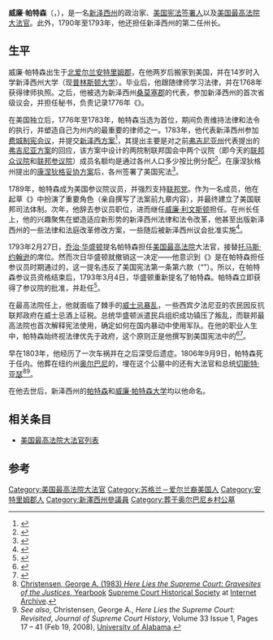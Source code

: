 {{noteTA
|G1=USState
}}
{{Otheruses|威廉·佩特森|other=其他同名或類似名的其它條目描述}}
{{Infobox Governor
|name= 威廉·帕特森
|image=William Paterson copy.jpg
|caption=担任最高法院大法官的帕特森
|office       = [[美国最高法院大法官|美国最高法院大法官]]
|termstart    = 1793年3月4日
|termend      = 1806年9月9日
|nominator    = [[乔治·华盛顿|乔治·华盛顿]]
|appointer    =
|predecessor  = [[托马斯·约翰逊_(法官)|托马斯·约翰逊]]
|successor    = [[亨利·李文斯顿|亨利·李文斯顿]]
|order2= 第二任
|office2= 新泽西州州长
|term_start2=1790年10月29日
|term_end2= 1793年3月30日
|predecessor2= {{link-en|以利沙·劳伦斯|Elisha Lawrence}}
|successor2={{link-en|托马斯·亨德森|Thomas Henderson (New Jersey)}}
|jr/sr3       = 美国联邦参议员
|state3= [[新泽西州|新泽西州]]
|alongside3=
|term_start3=1789年3月4日
|term_end3=1790年11月13日
|preceded3=无（新创制） 
|succeeded3={{link-en|菲利蒙·迪金森|Philemon Dickinson}}
|spouse=
|birth_date= {{birth date|1745|12|24}}
|birth_place= [[北爱尔兰|北爱尔兰]][[安特里姆郡|安特里姆郡]]
|Nickname= Air Kalen
|death_date= {{death date and age|1806|9|9|1745|12|24|}}
|death_place= [[纽约州|纽约州]][[奥尔巴尼|奥尔巴尼]]
|party=
|alma_mater    = [[普林斯顿大学|普林斯顿大学]]
}}
'''威廉·帕特森'''（{{bd|1745年|12月24日|1806年|9月9日}}，{{lang-en|William Paterson}}），是一名[[新泽西州|新泽西州]]的政治家、[[美国宪法|美国宪法]][[美国宪法签署人列表|签署人]]以及[[美国最高法院大法官|美国最高法院大法官]]。此外，1790年至1793年，他还担任新泽西州的第二任州长。

==生平==
威廉·帕特森出生于[[北爱尔兰|北爱尔兰]][[安特里姆郡|安特里姆郡]]，在他两岁后搬家到美国，并在14岁时入学新泽西州大学（现[[普林斯顿大学|普林斯顿大学]]）。毕业后，他跟随律师{{link-en|理查德·斯托克顿|Richard Stockton (Continental Congressman)}}学习法律，并在1768年获得律师执照。之后，他被选为新泽西州[[桑莫塞郡|桑莫塞郡]]的代表，参加新泽西州的首次省级议会，并担任秘书，负责记录1776年《{{link-en|新泽西州宪法|New Jersey State Constitution}}》。

在美国独立后，1776年至1783年，帕特森当选为首位{{link-en|新泽西州检察官|Attorney General of New Jersey}}，期间负责维持法律和法令的执行，并塑造自己为州内的最重要的律师之一。1783年，他代表新泽西州参加[[费城制宪会议|费城制宪会议]]，并提交[[新泽西方案|新泽西方案]]<ref>{{cite book |last=Urofsky |first=Melvin I. |title=The Supreme Court Justices: A Biographical Dictionary |url=https://archive.org/details/supremecourtjust00melv |publisher=[[Garland_Publishing|Garland Publishing]] |year=1994 |location=New York |pages=590 |isbn=0-8153-1176-1 }}</ref>，其提出主要是对之前[[弗吉尼亚州|弗吉尼亚州]]代表提出的[[弗吉尼亚方案|弗吉尼亚方案]]的回应，该方案中设计的两院制联邦国会中两个议院（即今天的[[联邦众议院|联邦众议院]]和[[联邦参议院|联邦参议院]]）成员名额均是通过各州人口多少按比例分配<ref>{{cite book| chapterurl = http://www.history.army.mil/books/RevWar/ss/paterson.htm| title = Soldier-Statesmen of the Constitution| chapter = William Paterson| url = http://www.history.army.mil/books/RevWar/ss/ss-fm.htm#cont| first1 = Robert K.| last1 = Wright| first2 = Morris J.| last2 = MacGregor Jr.| publisher = [[United_States_Army_Center_of_Military_History|United States Army Center of Military History]]| id = CMH Pub 71-25| year = 1987| access-date = 2013-06-19| archive-date = 2019-10-09| archive-url = https://web.archive.org/web/20191009074857/https://history.army.mil/books/RevWar/ss/ss-fm.htm#cont| dead-url = no}}</ref>。在康涅狄格州提出的[[康涅狄格妥协方案|康涅狄格妥协方案]]后，各州签署了美国宪法<ref>{{cite book |last=Abraham |first=Henry J. |title=Justices and Presidents: A Political History of Appointments to the Supreme Court |url=https://archive.org/details/unset0000unse_f0e8 |edition=3rd |publisher=[[Oxford_University_Press|Oxford University Press]] |year=1992 |location=New York |isbn=0-19-506557-3 }}</ref>。

1789年，帕特森成为美国参议院议员，并强烈支持[[联邦党|联邦党]]。作为一名{{link-en|参议院司法委员会|Senate Judiciary Committee}}成员，他在起草《{{link-en|1789年司法法案|Judiciary Act of 1789}}》中扮演了重要角色（亲自撰写了法案前九章内容），并最终建立了美国联邦司法体制。次年，他辞去参议员职位，进而继任[[威廉·利文斯顿|威廉·利文斯顿]]担任{{link-en|新泽西州州长|governor of New Jersey}}。在州长任上，他的兴趣聚焦在塑造适应新形势的新泽西州法律和法令改革，他甚至出版新泽西州的一些法律和法庭改革修改方案，一些随后被新泽西州议会批准实施<ref>{{cite book |last=Cushman |first=Clare |title=The Supreme Court Justices: Illustrated Biographies, 1789–1995 |edition=2nd |publisher=(Supreme Court Historical Society, [[Congressional_Quarterly|Congressional Quarterly]] Books) |year=2001 |isbn=1-56802-126-7}}</ref>。

1793年2月27日，[[乔治·华盛顿|乔治·华盛顿]]提名帕特森担任[[美国最高法院|美国最高法院]]大法官，接替[[托马斯·约翰逊_(法官)|托马斯·约翰逊]]的席位。然而次日华盛顿就撤销这一决定——他意识到《{{link-en|1789年司法法案|Judiciary Act of 1789}}》是在帕特森担任参议员时期通过的，这一提名违反了美国宪法第一条第六款（“{{link-en|无被选资格|Ineligibility Clause}}”）。所以，在帕特森参议员资格结束后，1793年3月4日，华盛顿重新提名了帕特森。帕特森立即获得了参议院的批准，并赴任<ref>{{cite book|editor-last=Hall |editor-first=Kermit L. |title=The Oxford Companion to the Supreme Court of the United States |url=https://archive.org/details/oxfordcompaniont00hall |publisher=Oxford University Press |year=1992 |location=New York |isbn=0-19-505835-6 }}</ref>。

在最高法院任上，他就面临了棘手的[[威士忌暴乱|威士忌暴乱]]，一些西宾夕法尼亚的农民因反抗联邦政府在威士忌酒上征税。总统华盛顿派遣民兵组织成功镇压了叛乱，而联邦最高法院也首次解释宪法使用，确定如何在国内暴动中使用军队。在他的职业人生中，帕特森始终视法律优先于政府，这个原则正是他撰写到美国宪法中的<ref>{{cite book |last=Martin |first=Fenton S. |coauthor=Goehlert, Robert U. |title=The U.S. Supreme Court: A Bibliography |url=https://archive.org/details/ussupremecourtbi0000mart |publisher=Congressional Quarterly Books |year=1990 |location=Washington, D.C. |isbn=0-87187-554-3 }}</ref><ref>{{cite book |last=Frank |first=John P. |editor-last=Friedman |editor-first=Leon |editor2-last=Israel |editor2-first=Fred L. |title=The Justices of the United States Supreme Court: Their Lives and Major Opinions |publisher=[[Chelsea_House|Chelsea House]] Publishers |year=1995 |isbn=0-7910-1377-4}}</ref>。

早在1803年，他经历了一次车祸并在之后深受后遗症。1806年9月9日，帕特森死于任内。他葬在纽约州[[奥尔巴尼|奥尔巴尼]]的{{link-en|奥尔巴尼乡村公墓|Albany Rural Cemetery}}，埋在这个公墓中的还有大法官{{link-en|鲁弗斯·威勒·派克汉姆|Rufus Wheeler Peckham}}和总统[[切斯特·亚瑟|切斯特·亚瑟]]<ref>[https://web.archive.org/web/20050903032026/http://www.supremecourthistory.org/04_library/subs_volumes/04_c20_e.html Christensen, George A. (1983) ''Here Lies the Supreme Court: Gravesites of the Justices'', Yearbook] [[Supreme_Court_Historical_Society|Supreme Court Historical Society]] at [[Internet_Archive|Internet Archive]].</ref><ref>''See also'', Christensen, George A., ''Here Lies the Supreme Court: Revisited'', ''Journal of Supreme Court History'', Volume 33 Issue 1, Pages 17 – 41 (Feb 19, 2008), [[University_of_Alabama|University of Alabama]].</ref>。

在他去世后，新泽西州的[[帕特森_(新泽西州)|帕特森]]和[[威廉·帕特森大学|威廉·帕特森大学]]均以他命名。

==相关条目==
*[[美国最高法院大法官列表|美国最高法院大法官列表]]

==参考==
{{reflist}}

{{s-start}}
{{s-legal}}
{{s-new|first}}

{{s-ttl|title={{link-en|新泽西州首席检察官|New Jersey Attorney General}}|years=1776年–1783年}}
{{s-aft|after={{link-en|约瑟夫·布洛姆菲尔德|Joseph Bloomfield}}}}
{{s-bef|before=[[托马斯·约翰逊_(法官)|托马斯·约翰逊]]}}
{{s-ttl|title=[[美国最高法院大法官|美国最高法院大法官]]|years=1793年3月4日 – 1806年9月9日}}
{{s-aft|after=[[亨利·李文斯顿|亨利·李文斯顿]]}}
{{s-par|us-sen}}
{{s-new|seat}}
{{s-ttl|title=美国参议院新泽西州第二选区议员|years=1789年–1790年|alongside={{link-en|乔纳森·埃尔默|Jonathan Elmer}}}}
{{s-aft|after={{link-en|菲利蒙·迪金森|Philemon Dickinson}}}}
{{s-off}}
{{s-bef|before={{link-en|以利沙·劳伦斯|Elisha Lawrence}}}}
{{s-ttl|title=美国新泽西州州长|years=1790年–1793年}}
{{s-aft|after={{link-en|托马斯·亨德森|Thomas Henderson (New Jersey)}}}}
{{s-end}}
{{美国宪法签署人}}
{{start U.S. Supreme Court composition|CJ=杰伊}}
{{U.S. Supreme Court composition court lifespan|cj=[[约翰·杰伊|约翰·杰伊]]|years=1789–1795}}
{{U.S. Supreme Court composition 1793–1795}}
{{U.S. Supreme Court composition CJ|CJ=拉特利奇}}
{{U.S. Supreme Court composition court lifespan|cj=[[约翰·拉特利奇|约翰·拉特利奇]]|years=1795}}
{{U.S. Supreme Court composition 1795}}
{{U.S. Supreme Court composition CJ|CJ=埃尔斯沃思}}
{{U.S. Supreme Court composition court lifespan|cj=[[奥利弗·埃尔斯沃思|奥利弗·埃尔斯沃思]]|years=1796–1800}}
{{U.S. Supreme Court composition 1796–1798}}
{{U.S. Supreme Court composition 1799}}
{{U.S. Supreme Court composition 1800}}
{{U.S. Supreme Court composition CJ|CJ=马歇尔}}
{{U.S. Supreme Court composition court lifespan|cj=[[约翰·马歇尔|约翰·马歇尔]]|years=1801–1835}}
{{U.S. Supreme Court composition 1801–1804}}
{{U.S. Supreme Court composition 1804–1806}}
{{end U.S. Supreme Court composition}}
{{Authority control}}
{{DEFAULTSORT: Paterson, William}}
[[Category:美国最高法院大法官|Category:美国最高法院大法官]]
[[Category:苏格兰－爱尔兰裔美国人|Category:苏格兰－爱尔兰裔美国人]]
[[Category:安特里姆郡人|Category:安特里姆郡人]]
[[Category:新澤西州參議員|Category:新澤西州參議員]]
[[Category:葬于奥尔巴尼乡村公墓|Category:葬于奥尔巴尼乡村公墓]]